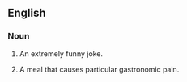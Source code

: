 ==English==

===Noun===
{{en-noun|head=[[gut]] [[buster]]}}

# {{context|colloquial}} An extremely funny joke.
# {{context|colloquial}} A meal that causes particular gastronomic pain.